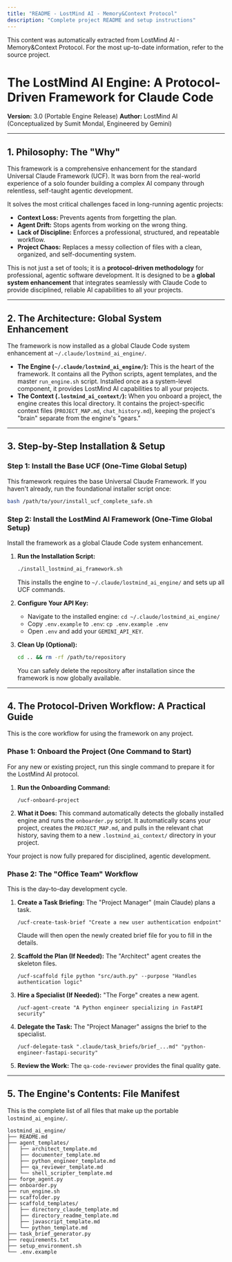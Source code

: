 ```yaml
---
title: "README - LostMind AI - Memory&Context Protocol"
description: "Complete project README and setup instructions"
---
```


<Info>
This content was automatically extracted from LostMind AI - Memory&Context Protocol.
For the most up-to-date information, refer to the source project.
</Info>

# The LostMind AI Engine: A Protocol-Driven Framework for Claude Code

**Version:** 3.0 (Portable Engine Release)
**Author:** LostMind AI (Conceptualized by Sumit Mondal, Engineered by Gemini)

---

## 1. Philosophy: The "Why"

This framework is a comprehensive enhancement for the standard Universal Claude Framework (UCF). It was born from the real-world experience of a solo founder building a complex AI company through relentless, self-taught agentic development.

It solves the most critical challenges faced in long-running agentic projects:
-   **Context Loss:** Prevents agents from forgetting the plan.
-   **Agent Drift:** Stops agents from working on the wrong thing.
-   **Lack of Discipline:** Enforces a professional, structured, and repeatable workflow.
-   **Project Chaos:** Replaces a messy collection of files with a clean, organized, and self-documenting system.

This is not just a set of tools; it is a **protocol-driven methodology** for professional, agentic software development. It is designed to be a **global system enhancement** that integrates seamlessly with Claude Code to provide disciplined, reliable AI capabilities to all your projects.

---

## 2. The Architecture: Global System Enhancement

The framework is now installed as a global Claude Code system enhancement at `~/.claude/lostmind_ai_engine/`.

-   **The Engine (`~/.claude/lostmind_ai_engine/`):** This is the heart of the framework. It contains all the Python scripts, agent templates, and the master `run_engine.sh` script. Installed once as a system-level component, it provides LostMind AI capabilities to all your projects.
-   **The Context (`.lostmind_ai_context/`):** When you onboard a project, the engine creates this local directory. It contains the project-specific context files (`PROJECT_MAP.md`, `chat_history.md`), keeping the project's "brain" separate from the engine's "gears."

---

## 3. Step-by-Step Installation & Setup

### Step 1: Install the Base UCF (One-Time Global Setup)

This framework requires the base Universal Claude Framework. If you haven't already, run the foundational installer script once:

```bash
bash /path/to/your/install_ucf_complete_safe.sh
```

### Step 2: Install the LostMind AI Framework (One-Time Global Setup)

Install the framework as a global Claude Code system enhancement.

1.  **Run the Installation Script:**
    ```bash
    ./install_lostmind_ai_framework.sh
    ```
    This installs the engine to `~/.claude/lostmind_ai_engine/` and sets up all UCF commands.

2.  **Configure Your API Key:**
    -   Navigate to the installed engine: `cd ~/.claude/lostmind_ai_engine/`
    -   Copy `.env.example` to `.env`: `cp .env.example .env`
    -   Open `.env` and add your `GEMINI_API_KEY`.

3.  **Clean Up (Optional):**
    ```bash
    cd .. && rm -rf /path/to/repository
    ```
    You can safely delete the repository after installation since the framework is now globally available.

---

## 4. The Protocol-Driven Workflow: A Practical Guide

This is the core workflow for using the framework on any project.

### Phase 1: Onboard the Project (One Command to Start)

For any new or existing project, run this single command to prepare it for the LostMind AI protocol.

1.  **Run the Onboarding Command:**
    ```
    /ucf-onboard-project
    ```
2.  **What it Does:** This command automatically detects the globally installed engine and runs the `onboarder.py` script. It automatically scans your project, creates the `PROJECT_MAP.md`, and pulls in the relevant chat history, saving them to a new `.lostmind_ai_context/` directory in your project.

Your project is now fully prepared for disciplined, agentic development.

### Phase 2: The "Office Team" Workflow

This is the day-to-day development cycle.

1.  **Create a Task Briefing:** The "Project Manager" (main Claude) plans a task.
    ```
    /ucf-create-task-brief "Create a new user authentication endpoint"
    ```
    Claude will then open the newly created brief file for you to fill in the details.

2.  **Scaffold the Plan (If Needed):** The "Architect" agent creates the skeleton files.
    ```
    /ucf-scaffold file python "src/auth.py" --purpose "Handles authentication logic"
    ```

3.  **Hire a Specialist (If Needed):** "The Forge" creates a new agent.
    ```
    /ucf-agent-create "A Python engineer specializing in FastAPI security"
    ```

4.  **Delegate the Task:** The "Project Manager" assigns the brief to the specialist.
    ```
    /ucf-delegate-task ".claude/task_briefs/brief_...md" "python-engineer-fastapi-security"
    ```

5.  **Review the Work:** The `qa-code-reviewer` provides the final quality gate.

---

## 5. The Engine's Contents: File Manifest

This is the complete list of all files that make up the portable `lostmind_ai_engine/`.

```
lostmind_ai_engine/
├── README.md
├── agent_templates/
│   ├── architect_template.md
│   ├── documenter_template.md
│   ├── python_engineer_template.md
│   ├── qa_reviewer_template.md
│   └── shell_scripter_template.md
├── forge_agent.py
├── onboarder.py
├── run_engine.sh
├── scaffolder.py
├── scaffold_templates/
│   ├── directory_claude_template.md
│   ├── directory_readme_template.md
│   ├── javascript_template.md
│   └── python_template.md
├── task_brief_generator.py
├── requirements.txt
├── setup_environment.sh
└── .env.example
```